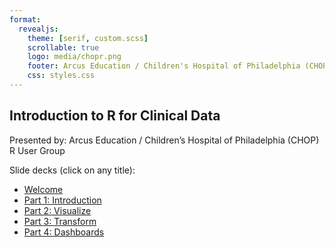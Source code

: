 ```yaml
---
format: 
  revealjs:
    theme: [serif, custom.scss]
    scrollable: true
    logo: media/chopr.png
    footer: Arcus Education / Children's Hospital of Philadelphia (CHOP) R User Group
    css: styles.css
---
```


## Introduction to R for Clinical Data {.smaller}

Presented by: Arcus Education / Children's Hospital of Philadelphia (CHOP) R User Group


Slide decks (click on any title):

* [Welcome](https://example.com)
* [Part 1: Introduction](https://example.com)
* [Part 2: Visualize](https://example.com)
* [Part 3: Transform](https://example.com)
* [Part 4: Dashboards](https://example.com)